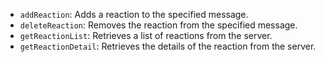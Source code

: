 <PlatformWrapper platform="web">

- `addReaction`: Adds a reaction to the specified message.
- `deleteReaction`: Removes the reaction from the specified message.
- `getReactionList`: Retrieves a list of reactions from the server.
- `getReactionDetail`: Retrieves the details of the reaction from the server.

</PlatformWrapper>